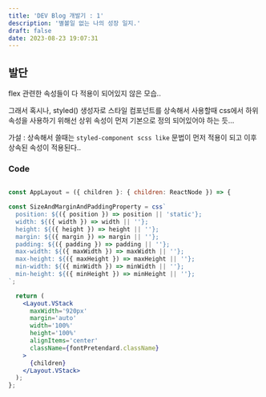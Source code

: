 ```yaml
---
title: 'DEV Blog 개발기 : 1'
description: '별볼일 없는 나의 성장 일지.'
draft: false
date: 2023-08-23 19:07:31
---
```


## 발단

flex 관련한 속성들이 다 적용이 되어있지 않은 모습..

그래서 혹시나, styled() 생성자로 스타일 컴포넌트를 상속해서 사용할때 css에서 하위 속성을 사용하기 위해선 상위 속성이 먼저 기본으로 정의 되어있어야 하는 듯…

가설 : 상속해서 쓸때는 `styled-component scss like` 문법이 먼저 적용이 되고 이후 상속된 속성이 적용된다..

### Code

``` jsx {2-4}

const AppLayout = ({ children }: { children: ReactNode }) => {

const SizeAndMarginAndPaddingProperty = css`
  position: ${({ position }) => position || 'static'};
  width: ${({ width }) => width || ''};
  height: ${({ height }) => height || ''};
  margin: ${({ margin }) => margin || ''};
  padding: ${({ padding }) => padding || ''};
  max-width: ${({ maxWidth }) => maxWidth || ''};
  max-height: ${({ maxHeight }) => maxHeight || ''};
  min-width: ${({ minWidth }) => minWidth || ''};
  min-height: ${({ minHeight }) => minHeight || ''};
`;

  return (
    <Layout.VStack
      maxWidth='920px'
      margin='auto'
      width='100%'
      height='100%'
      alignItems='center'
      className={fontPretendard.className}
    >
      {children}
    </Layout.VStack>
  );
};

```